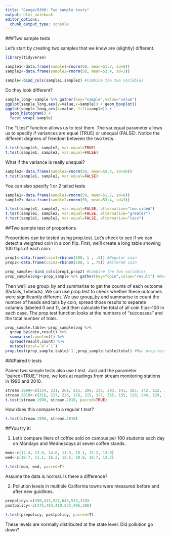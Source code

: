 ```yaml
---
title: "Geog4/6300: Two sample tests"
output: html_notebook
editor_options: 
  chunk_output_type: console
---
```


###Two sample tests

Let's start by creating two samples that we know are (slightly) different.
```r
library(tidyverse)

sample1<-data.frame(sample1=rnorm(50, mean=51.7, sd=6))
sample2<-data.frame(sample2=rnorm(50, mean=53.4, sd=3))

sample<-bind_cols(sample1,sample2) #Combine the two variables
```

Do they look different?
```r
sample_long<-sample %>% gather(key="sample",value="value")
ggplot(sample_long,aes(y=value,x=sample)) + geom_boxplot() 
ggplot(sample_long,aes(x=value, fill=sample)) + 
  geom_histogram() + 
  facet_wrap(~sample)
```

The "t.test" function allows us to test them. The var.equal parameter allows us to specify if variances are equal (TRUE) or unequal (FALSE). Notice the different degrees of freedom between the two tests.
```r
t.test(sample1, sample2, var.equal=TRUE) 
t.test(sample1, sample2, var.equal=FALSE) 
```

What if the variance is really unequal?
```r
sample2<-data.frame(sample2=rnorm(50, mean=53.4, sd=50))
t.test(sample1, sample2, var.equal=FALSE)
```

You can also specify 1 or 2 tailed tests
```r
sample1<-data.frame(sample1=rnorm(50, mean=51.7, sd=6))
sample2<-data.frame(sample2=rnorm(50, mean=53.4, sd=3))

t.test(sample1, sample2, var.equal=FALSE, alternative="two.sided")
t.test(sample1, sample2, var.equal=FALSE, alternative="greater")
t.test(sample1, sample2, var.equal=FALSE, alternative="less")
```

##Two sample test of proportions

Proportions can be tested using prop.test. Let's check to see if we can detect a weighted coin in a con flip. First, we'll create a long table showing 100 flips of each coin.
```r
prop1<-data.frame(coin1=rbinom(100, 1 , .5)) #Regular coin
prop2<-data.frame(coin2=rbinom(100, 1 ,.75)) #Altered coin

prop_sample<-bind_cols(prop1,prop2) #Combine the two variables
prop_samplelong<-prop_sample %>% gather(key="coin",value="result") #Reshape the dataset so all values are in one column
```

Then we'll use group_by and summarise to get the counts of each outcome (0=tails, 1=heads). We can use prop.test to check whether these outcomes were significantly different. We use group_by and summarise to count the number of heads and tails by coin, spread those results to separate columns (labeled 0 and 1), and then calculate the total of all coin flips--100 in each case. The prop.test function looks at the numbers of "successes" and the total number of trials.

```r
prop_sample.table<-prop_samplelong %>%
  group_by(coin,result) %>%
  summarise(count=n()) %>%
  spread(result,count) %>%
  mutate(total=`0`+`1`)
prop.test(prop_sample.table$`1`,prop_sample.table$total) #Run prop.test on the table
```


###Paired t-tests

Paired two sample tests also use t.test. Just add the parameter "paired=TRUE." Here, we look at readings from stream monitoring stations in 1990 and 2010.

```r
stream.1990<-c(334, 231, 261, 215, 209, 336, 393, 141, 185, 242, 122, 195, 421, 226)
stream.2010<-c(316, 217, 226, 176, 215, 327, 335, 155, 128, 244, 129, 175, 379, 196)
t.test(stream.1990, stream.2010, paired=TRUE) 
```

How does this compare to a regular t.test?
```r
t.test(stream.1990, stream.2010)
```


##You try it!

1) Let's compare liters of coffee sold on campus per 100 students each day on Mondays and Wednesdays at seven coffee stands. 
```r
mon<-c(12.4, 13.9, 14.6, 11.3, 18.1, 15.2, 13.9)
wed<-c(10.7, 11.1, 16.2, 12.5, 10.8, 16.7, 12.7)

t.test(mon, wed, paired=T)
```

Assume the data is normal. Is there a difference?


2) Pollution levels in multiple California towns were measured before and after new guidlines. 
```r
prepolicy<-c(398,413,521,645,513,310)
postpolicy<-c(375,403,410,552,406,308)

t.test(prepolicy, postpolicy, paired=T)
```

These levels are normally distributed at the state level. Did pollution go down?

